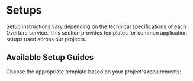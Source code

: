 # Setups

Setup instructions vary depending on the technical specifications of each Overture service. This section provides templates for common application setups used across our projects.

## Available Setup Guides

Choose the appropriate template based on your project's requirements:


<DocCardList />
